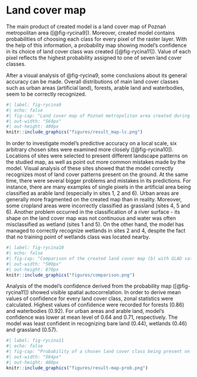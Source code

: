 # Land cover map {#sec-results-map}

The main product of created model is a land cover map of Poznań metropolitan area ([@fig-rycina9]).
Moreover, created model contains probabilities of choosing each class for every pixel of the raster layer.
With the help of this information, a probability map showing model's confidence in its choice of land cover class was created ([@fig-rycina11]).
Value of each pixel reflects the highest probability assigned to one of seven land cover classes.

After a visual analysis of @fig-rycina9, some conclusions about its general accuracy can be made.
Overall distributions of main land cover classes such as urban areas (artificial land), forests, arable land and waterbodies, seem to be correctly recognized.

```r
#| label: fig-rycina9
#| echo: false
#| fig-cap: "Land cover map of Poznań metropolitan area created during this study."
#| out-width: "564px"
#| out-height: 400px
knitr::include_graphics("figures/result_map-lc.png")
```

In order to investigate model's predictive accuracy on a local scale, six arbitrary chosen sites were examined more closely ([@fig-rycina10]).
Locations of sites were selected to present different landscape patterns on the studied map, as well as point out more common mistakes made by the model.
Visual analysis of these sites showed that the model correctly recognizes most of land cover patterns present on the ground.
At the same time, there were several bigger problems and mistakes in its predictions.
For instance, there are many examples of single pixels in the artificial area being classified as arable land (especially in sites 1, 2 and 6).
Urban areas are generally more fragmented on the created map than in reality.
Moreover, some cropland areas were incorrectly classified as grassland (sites 4, 5 and 6).
Another problem occurred in the classification of a river surface - its shape on the land cover map was not continuous and water was often misclassified as wetland (sites 1 and 5).
On the other hand, the model has managed to correctly recognize wetlands in sites 2 and 4, despite the fact that no training point of wetlands class was located nearby.

```r
#| label: fig-rycina10
#| echo: false
#| fig-cap: "Comparison of the created land cover map (b) with GLAD satellite imagery (a) and ortophotomap from Polish Geoportal (c)."
#| out-width: "500px"
#| out-height: 870px
knitr::include_graphics("figures/comparison.png")
```

Analysis of the model's confidence derived from the probability map ([@fig-rycina11]) showed visible spatial autocorrelation.
In order to derive mean values of confidence for every land cover class, zonal statistics were calculated.
Highest values of confidence were recorded for forests (0.86) and waterbodies (0.92).
For urban areas and arable land, model's confidence was lower at mean level of 0.64 and 0.71, respectively.
The model was least confident in recognizing bare land (0.44), wetlands (0.46) and grassland (0.57).

```r
#| label: fig-rycina11
#| echo: false
#| fig-cap: "Probability of a chosen land cover class being present on the ground. This can be treated as a confidence of the model on its results."
#| out-width: "564px"
#| out-height: 400px
knitr::include_graphics("figures/result-map-prob.png")
```
